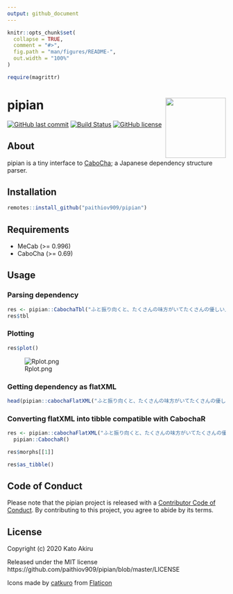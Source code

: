```yaml
---
output: github_document
---
```


<!-- README.md is generated from README.Rmd. Please edit that file -->

```r
knitr::opts_chunk$set(
  collapse = TRUE,
  comment = "#>",
  fig.path = "man/figures/README-",
  out.width = "100%"
)

require(magrittr)
```

# pipian <a href='https://paithiov909.github.io/pipian'><img src='man/figures/logo.png' align="right" height="139" /></a>

<!-- badges: start -->

[![GitHub last commit](https://img.shields.io/github/last-commit/paithiov909/pipian)](#)
[![Build Status](https://travis-ci.org/paithiov909/pipian.svg?branch=master)](https://travis-ci.org/paithiov909/pipian)
[![GitHub license](https://img.shields.io/github/license/paithiov909/pipian.svg)](https://github.com/paithiov909/pipian/blob/master/LICENSE)

<!-- badges: end -->

## About

pipian is a tiny interface to [CaboCha](https://taku910.github.io/cabocha/); a Japanese dependency structure parser.

## Installation

``` R
remotes::install_github("paithiov909/pipian")
```

## Requirements

- MeCab (>= 0.996)
- CaboCha (>= 0.69)

## Usage

### Parsing dependency

```r
res <- pipian::CabochaTbl("ふと振り向くと、たくさんの味方がいてたくさんの優しい人間がいることを、わざわざ自分の誕生日が来ないと気付けない自分を奮い立たせながらも、毎日こんな、湖のようななんの引っ掛かりもない、落ちつき倒し、音一つも感じさせない人間でいれる方に憧れを持てたとある25歳の眩しき朝のことでした")
res$tbl
```

### Plotting

``` R
res$plot()
```

![Rplot.png](https://qiita-image-store.s3.amazonaws.com/0/228173/60b9dc99-954e-82a0-b428-9dba6ffd0520.png)

### Getting dependency as flatXML

```r
head(pipian::cabochaFlatXML("ふと振り向くと、たくさんの味方がいてたくさんの優しい人間がいることを、わざわざ自分の誕生日が来ないと気付けない自分を奮い立たせながらも、毎日こんな、湖のようななんの引っ掛かりもない、落ちつき倒し、音一つも感じさせない人間でいれる方に憧れを持てたとある25歳の眩しき朝のことでした"))
```

### Converting flatXML into tibble compatible with CabochaR 

```r
res <- pipian::cabochaFlatXML("ふと振り向くと、たくさんの味方がいてたくさんの優しい人間がいることを、わざわざ自分の誕生日が来ないと気付けない自分を奮い立たせながらも、毎日こんな、湖のようななんの引っ掛かりもない、落ちつき倒し、音一つも感じさせない人間でいれる方に憧れを持てたとある25歳の眩しき朝のことでした") %>%
  pipian::CabochaR()
```

```r
res$morphs[[1]]
```

```r
res$as_tibble()
```

## Code of Conduct

Please note that the pipian project is released with a [Contributor Code of Conduct](https://paithiov909.github.io/pipian/CODE_OF_CONDUCT.html). By contributing to this project, you agree to abide by its terms.

## License

Copyright (c) 2020 Kato Akiru

Released under the MIT license https://github.com/paithiov909/pipian/blob/master/LICENSE

Icons made by [catkuro](https://www.flaticon.com/authors/catkuro) from [Flaticon](https://www.flaticon.com/)

